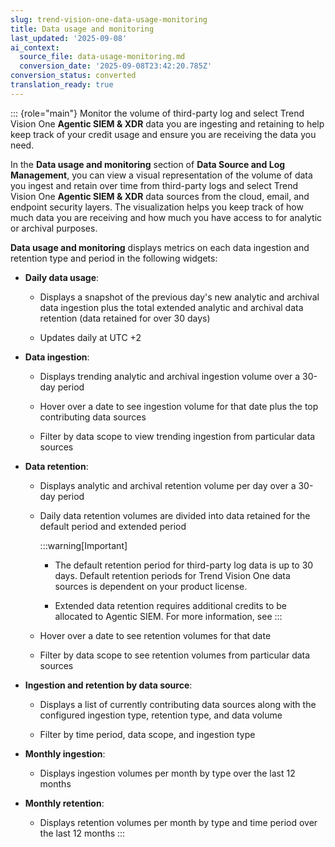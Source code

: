 ```yaml
---
slug: trend-vision-one-data-usage-monitoring
title: Data usage and monitoring
last_updated: '2025-09-08'
ai_context:
  source_file: data-usage-monitoring.md
  conversion_date: '2025-09-08T23:42:20.785Z'
conversion_status: converted
translation_ready: true
---
```


::: {role="main"}
Monitor the volume of third-party log and select Trend Vision One **Agentic SIEM & XDR** data you are ingesting and retaining to help keep track of your credit usage and ensure you are receiving the data you need.

In the **Data usage and monitoring** section of **Data Source and Log Management**, you can view a visual representation of the volume of data you ingest and retain over time from third-party logs and select Trend Vision One **Agentic SIEM & XDR** data sources from the cloud, email, and endpoint security layers. The visualization helps you keep track of how much data you are receiving and how much you have access to for analytic or archival purposes.

**Data usage and monitoring** displays metrics on each data ingestion and retention type and period in the following widgets:

- **Daily data usage**:

  - Displays a snapshot of the previous day's new analytic and archival data ingestion plus the total extended analytic and archival data retention (data retained for over 30 days)

  - Updates daily at UTC +2

- **Data ingestion**:

  - Displays trending analytic and archival ingestion volume over a 30-day period

  - Hover over a date to see ingestion volume for that date plus the top contributing data sources

  - Filter by data scope to view trending ingestion from particular data sources

- **Data retention**:

  - Displays analytic and archival retention volume per day over a 30-day period

  - Daily data retention volumes are divided into data retained for the default period and extended period

    :::warning[Important]

    - The default retention period for third-party log data is up to 30 days. Default retention periods for Trend Vision One data sources is dependent on your product license.

    - Extended data retention requires additional credits to be allocated to Agentic SIEM. For more information, see
    :::

  - Hover over a date to see retention volumes for that date

  - Filter by data scope to see retention volumes from particular data sources

- **Ingestion and retention by data source**:

  - Displays a list of currently contributing data sources along with the configured ingestion type, retention type, and data volume

  - Filter by time period, data scope, and ingestion type

- **Monthly ingestion**:

  - Displays ingestion volumes per month by type over the last 12 months

- **Monthly retention**:

  - Displays retention volumes per month by type and time period over the last 12 months
:::
